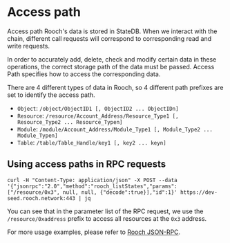 # Access path

Access path
Rooch's data is stored in StateDB. When we interact with the chain, different call requests will correspond to corresponding read and write requests.

In order to accurately add, delete, check and modify certain data in these operations, the correct storage path of the data must be passed. Access Path specifies how to access the corresponding data.

There are 4 different types of data in Rooch, so 4 different path prefixes are set to identify the access path.

- `Object`: `/object/ObjectID1 [, ObjectID2 ... ObjectIDn]`
- `Resource`: `/resource/Account_Address/Resource_Type1 [, Resource_Type2 ... Resource_Typen]`
- `Module`: `/module/Account_Address/Module_Type1 [, Module_Type2 ... Module_Typen]`
- `Table`: `/table/Table_Handle/key1 [, key2 ... keyn]`

## Using access paths in RPC requests

```shell
curl -H "Content-Type: application/json" -X POST --data '{"jsonrpc":"2.0","method":"rooch_listStates","params":["/resource/0x3", null, null, {"decode":true}],"id":1}' https://dev-seed.rooch.network:443 | jq
```

You can see that in the parameter list of the RPC request, we use the `/resource/0xaddress` prefix to access all resources at the `0x3` address.

For more usage examples, please refer to [Rooch JSON-RPC](./rpc.en-US.mdx).

